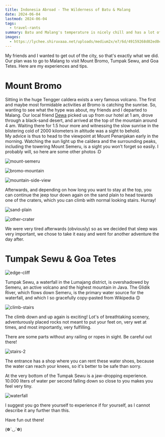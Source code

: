 ```yaml
---
title: Indonesia Abroad - The Wilderness of Batu & Malang
date: 2024-06-04
lastmod: 2024-06-04
tags:
  - travel-rants
summary: Batu and Malang's temperature is nicely chill and has a lot of nature to explore. Here are some places I've been to.
images:
  - https://lychee.shiruvaaa.net/uploads/medium2x/e7/6d/49159268d02ed0c886e0b44fb447.jpg
---
```

  

My friends and I wanted to get out of the city, so that's exactly what we did. Our plan was to go to Malang to visit Mount Bromo, Tumpak Sewu, and Goa Tetes. Here are my experiences and tips.

  

# Mount Bromo

Sitting in the huge Tengger caldera exists a very famous volcano. The first and maybe most formidable activities at Bromo is catching the sunrise. So, wanting to see what the hype was about, my friends and I departed to Malang. Our local friend [Dewa](https://www.instagram.com/tourism_pesona_alam/) picked us up from our hotel at 1 am, drove through a black-sand desert, and arrived at the top of the mountain around 4 am. Waiting there for 1.5 hour more and witnessing the slow sunrise in the blistering cold of 2000 kilometers in altitude was a sight to behold.  
My advice is thus to head to the viewpoint at Mount Penanjakan early in the morning. Watching the sun light up the caldera and the surrounding peaks, including the towering Mount Semeru, is a sight you won’t forget so easily. I probably will, so here are some other photos :D

![mount-semeru](https://lychee.shiruvaaa.net/uploads/medium2x/e7/6d/49159268d02ed0c886e0b44fb447.jpg)

![bromo-mountain](https://lychee.shiruvaaa.net/uploads/medium2x/eb/3d/a1667452ecf56fe2ee707db303be.jpg)

![mountain-side-view](https://lychee.shiruvaaa.net/uploads/medium2x/cb/ac/c4f8f24ac746a9d6a16b8f84bbc9.jpg)

Afterwards, and depending on how long you want to stay at the top, you can continue the jeep tour down again on the sand plain to head towards one of the craters, which you can climb with normal looking stairs. Hurray!

![sand-plain](https://lychee.shiruvaaa.net/uploads/medium2x/bc/b8/ca034db3c3c818addad765da7eb0.jpg)

![other-crater](/static/images/blog/travel-rants/crater.jpeg)

We were very tired afterwards (obviously) so as we decided that sleep was very important, we chose to take it easy and went for another adventure the day after.

  

# Tumpak Sewu & Goa Tetes

  

![edge-cliff](https://lychee.shiruvaaa.net/uploads/medium2x/45/1f/a8a4e6ab2c2625072a36c744079c.jpg)

Tumpak Sewu, a waterfall in the Lumajang district, is overshadowed by Semeru, an active volcano and the highest mountain in Java. The Glidik River, which flows down Semeru, is the primary water source for the waterfall, and which I so gracefully copy-pasted from Wikipedia 😊

  

![climb-stairs](https://lychee.shiruvaaa.net/uploads/medium2x/bb/ae/2411d0a878f9e13b945010f15cb1.jpg)

The climb down and up again is exciting! Lot's of breathtaking scenery, adventurously placed rocks not meant to put your feet on, very wet at times, and most importantly, very fulfilling.

There are some parts without any railing or ropes in sight. Be careful out there!

![stairs-2](https://lychee.shiruvaaa.net/uploads/medium2x/df/d2/624507933faa1d7502f3f1dfee27.jpeg)

The entrance has a shop where you can rent these water shoes, because the water can reach your knees, so it's better to be safe than sorry.

At the very bottom of the Tumpak Sewu is a jaw-dropping experience. 10.000 liters of water per second falling down so close to you makes you feel very tiny.

![waterfall](https://lychee.shiruvaaa.net/uploads/medium2x/71/c8/7c8f98589b0124a3fb7533168ba0.jpeg)

I suggest you go there yourself to experience if for yourself, as I cannot describe it any further than this.

Have fun out there!

(❁´◡`❁)
